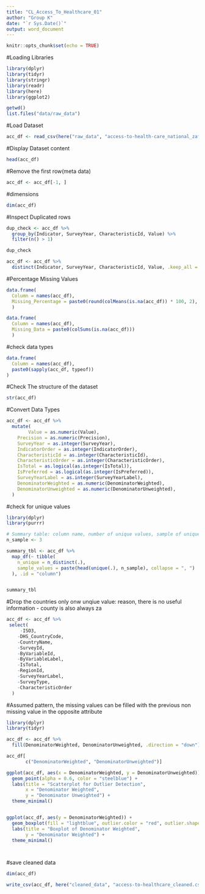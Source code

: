 ```yaml
---
title: "CL_Access_To_Healthcare_01"
author: "Group K"
date: "`r Sys.Date()`"
output: word_document
---
```


```r
knitr::opts_chunk$set(echo = TRUE)
```
#Loading Libraries
```r
library(dplyr)
library(tidyr)
library(stringr)
library(readr)
library(here)
library(ggplot2)

getwd()
list.files("data/raw_data")
```
#Load Dataset 
```r
acc_df <- read_csv(here("raw_data", "access-to-health-care_national_zaf.csv"))
```

#Display Dataset content
```r
head(acc_df)
```

#Remove the first row(meta data)
```r
acc_df <- acc_df[-1, ]
```
#dimensions 
```r
dim(acc_df)
```
#Inspect Duplicated rows
```r
dup_check <- acc_df %>%
  group_by(Indicator, SurveyYear, CharacteristicId, Value) %>%
  filter(n() > 1)

dup_check

```

```r
acc_df <- acc_df %>%
  distinct(Indicator, SurveyYear, CharacteristicId, Value, .keep_all = TRUE)

```
#Percentage Missing Values
```r

data.frame(
  Column = names(acc_df),
  Missing_Percentage = paste0(round(colMeans(is.na(acc_df)) * 100, 2), "%")
  )

```

```r
data.frame(
  Column = names(acc_df),
  Missing_Data = paste0(colSums(is.na(acc_df)))
  )
```

#check data types
```r
data.frame(
  Column = names(acc_df),
  paste0(sapply(acc_df, typeof))
)

```
#Check The structure of the dataset 
```r
str(acc_df)

```
#Convert Data Types
```r
acc_df <- acc_df %>%
  mutate(
        Value = as.numeric(Value),
    Precision = as.numeric(Precision),
    SurveyYear = as.integer(SurveyYear),
    IndicatorOrder = as.integer(IndicatorOrder),
    CharacteristicId = as.integer(CharacteristicId),
    CharacteristicOrder = as.integer(CharacteristicOrder),
    IsTotal = as.logical(as.integer(IsTotal)),
    IsPreferred = as.logical(as.integer(IsPreferred)),
    SurveyYearLabel = as.integer(SurveyYearLabel),
    DenominatorWeighted = as.numeric(DenominatorWeighted),
    DenominatorUnweighted = as.numeric(DenominatorUnweighted),
  )
```
#check for unique values
```r
library(dplyr)
library(purrr)

# Summary table: column name, number of unique values, sample of unique values
n_sample <- 3

summary_tbl <- acc_df %>%
  map_df(~ tibble(
    n_unique = n_distinct(.),
    sample_values = paste(head(unique(.), n_sample), collapse = ", ")
  ), .id = "column")


summary_tbl


```

#Drop the countries only onw unqiue value: reason, there is no useful information - county is also always za
```r
acc_df <- acc_df %>%
 select(
     -ISO3, 
    -DHS_CountryCode, 
    -CountryName, 
    -SurveyId,
    -ByVariableId, 
    -ByVariableLabel, 
    -IsTotal,
    -RegionId, 
    -SurveyYearLabel, 
    -SurveyType,
    -CharacteristicOrder
  )
```

#Assumed pattern, the missing values can be filled with the previous non missing value in the opposite attribute
```r


library(dplyr)
library(tidyr)

acc_df <- acc_df %>%
  fill(DenominatorWeighted, DenominatorUnweighted, .direction = "down")

acc_df[
       c("DenominatorWeighted", "DenominatorUnweighted")]

```

```r
ggplot(acc_df, aes(x = DenominatorWeighted, y = DenominatorUnweighted)) +
  geom_point(alpha = 0.6, color = "steelblue") +
  labs(title = "Scatterplot for Outlier Detection",
       x = "Denominator Weighted",
       y = "Denominator Unweighted") +
  theme_minimal()


ggplot(acc_df, aes(y = DenominatorWeighted)) +
  geom_boxplot(fill = "lightblue", outlier.color = "red", outlier.shape = 16) +
  labs(title = "Boxplot of Denominator Weighted",
       y = "Denominator Weighted") +
  theme_minimal()




```
#save cleaned data

```r
dim(acc_df)
```
```r
write_csv(acc_df, here("cleaned_data", "access-to-healthcare_cleaned.csv"))
```